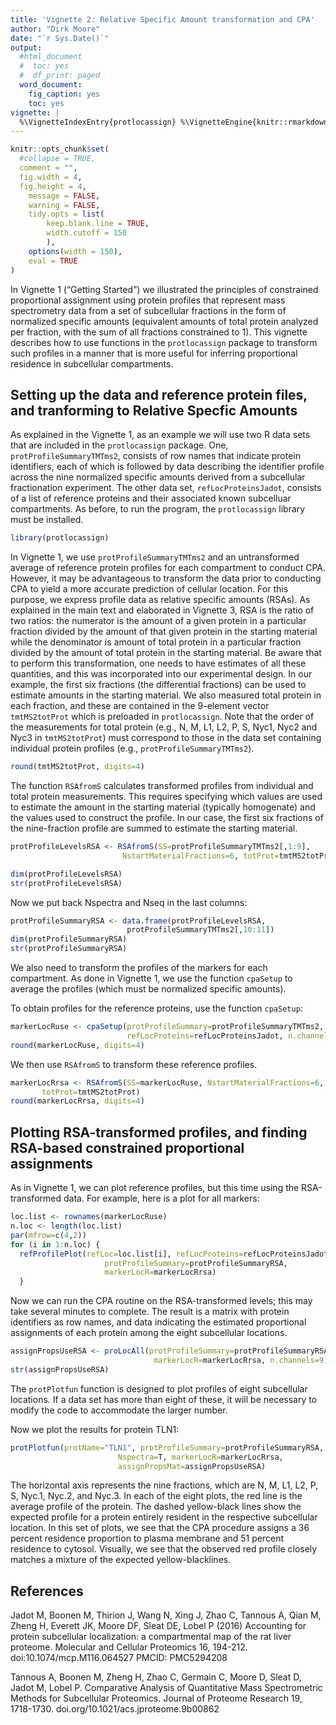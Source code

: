 ```yaml
---
title: 'Vignette 2: Relative Specific Amount transformation and CPA'
author: "Dirk Moore"
date: "`r Sys.Date()`"
output:
  #html_document
  #  toc: yes
  #  df_print: paged
  word_document:
    fig_caption: yes
    toc: yes
vignette: |
  %\VignetteIndexEntry{protlocassign} %\VignetteEngine{knitr::rmarkdown}
---
```



```r
knitr::opts_chunk$set(
  #collapse = TRUE,
  comment = "",
  fig.width = 4,
  fig.height = 4,
	message = FALSE,
	warning = FALSE,
	tidy.opts = list(
		keep.blank.line = TRUE,
		width.cutoff = 150
		),
	options(width = 150),
	eval = TRUE
)
```


In Vignette 1 (“Getting Started”) we illustrated the principles of constrained proportional assignment using protein profiles that represent mass spectrometry data from a set of subcellular fractions in the form of normalized specific amounts (equivalent amounts of total protein analyzed per fraction, with the sum of all fractions constrained to 1).  This vignette describes how to use functions in the `protlocassign` package to transform such profiles in a manner that is more useful for inferring proportional residence in subcellular compartments.


## Setting up the data and reference protein files, and tranforming to Relative Specfic Amounts

As explained in the Vignette 1, as an example we will use two R data sets that are included in the `protlocassign` package.  One, `protProfileSummaryTMTms2`, consists of row names that indicate protein identifiers, each of which is followed by data describing the identifier profile across the nine normalized specific amounts derived from a subcellular fractionation experiment. The other data set, `refLocProteinsJadot`, consists of a list of reference proteins and their associated known subcelluar compartments.  As before, to run the program, the `protlocassign` library must be installed.



```r
library(protlocassign)
```

In Vignette 1, we use `protProfileSummaryTMTms2` and an untransformed average of reference protein profiles for each compartment to conduct CPA. However, it may be advantageous to transform the data prior to conducting CPA to yield a more accurate prediction of cellular location.  For this purpose, we express profile data as relative specific amounts (RSAs).  As explained in the main text and elaborated in Vignette 3, RSA is the ratio of two ratios:  the numerator is the amount of a given protein in a particular fraction divided by the amount of that given protein in the starting material while the denominator is amount of total protein in a particular fraction divided by the amount of total protein in the starting material.  Be aware that to perform this transformation, one needs to have estimates of all these quantities, and this was incorporated into our experimental design.  In our example, the first six fractions (the differential fractions) can be used to estimate amounts in the starting material.  We also measured total protein in each fraction, and these are contained in the 9-element vector `tmtMS2totProt` which is preloaded in `protlocassign`.  Note that the order of the measurements for total protein (e.g., N, M, L1, L2, P, S, Nyc1, Nyc2 and Nyc3 in `tmtMS2totProt`) must correspond to those in the data set containing individual protein profiles (e.g., `protProfileSummaryTMTms2`).

```r
round(tmtMS2totProt, digits=4)
```

The function `RSAfromS` calculates transformed profiles from individual and total protein measurements.  This requires specifying which values are used to estimate the amount in the starting material (typically homogenate) and the values used to construct the profile.  In our case, the first six fractions of the nine-fraction profile are summed to estimate the starting material.


```r
protProfileLevelsRSA <- RSAfromS(SS=protProfileSummaryTMTms2[,1:9],
                         NstartMaterialFractions=6, totProt=tmtMS2totProt)

dim(protProfileLevelsRSA)
str(protProfileLevelsRSA)
```

Now we put back Nspectra and Nseq in the last columns:

```r
protProfileSummaryRSA <- data.frame(protProfileLevelsRSA,
                          protProfileSummaryTMTms2[,10:11])
dim(protProfileSummaryRSA)
str(protProfileSummaryRSA)
```

We also need to transform the profiles of the markers for each compartment.  As done in Vignette 1, we use the function `cpaSetup` to average the profiles (which must be normalized specific amounts).  

To obtain profiles for the reference proteins, use the function `cpaSetup`:

```r
markerLocRuse <- cpaSetup(protProfileSummary=protProfileSummaryTMTms2,
                          refLocProteins=refLocProteinsJadot, n.channels=9)
round(markerLocRuse, digits=4)

```

We then use `RSAfromS` to transform these reference profiles.

```r
markerLocRrsa <- RSAfromS(SS=markerLocRuse, NstartMaterialFractions=6,
       totProt=tmtMS2totProt)
round(markerLocRrsa, digits=4)

```

## Plotting RSA-transformed profiles, and finding RSA-based constrained proportional assignments

As in Vignette 1, we can plot reference profiles, but this time using the RSA-transformed data. For example, here is a plot for all markers:

```r
loc.list <- rownames(markerLocRuse)
n.loc <- length(loc.list)
par(mfrow=c(4,2))
for (i in 1:n.loc) {
  refProfilePlot(refLoc=loc.list[i], refLocProteins=refLocProteinsJadot,
                     protProfileSummary=protProfileSummaryRSA,
                     markerLocR=markerLocRrsa)
  }
```


Now we can run the CPA routine on the RSA-transformed levels; this may take several minutes to complete. The result is a matrix with protein identifiers as row names, and data indicating the estimated proportional assignments of each protein among the eight subcellular locations.

```r
assignPropsUseRSA <- proLocAll(protProfileSummary=protProfileSummaryRSA,
                                markerLocR=markerLocRrsa, n.channels=9)
str(assignPropsUseRSA)
```


The `protPlotfun` function is designed to plot profiles of eight subcellular locations. If a data set has more than eight of these, it will be necessary to modify the code to accommodate the larger number.

Now we plot the results for protein TLN1:

```r

protPlotfun(protName="TLN1", protProfileSummary=protProfileSummaryRSA, n.fractions=9,
                        Nspectra=T, markerLocR=markerLocRrsa,
                        assignPropsMat=assignPropsUseRSA)
```

The horizontal axis represents the nine fractions, which are N, M, L1, L2, P, S, Nyc.1, Nyc.2, and Nyc.3. In each of the eight plots, the red line is the average profile of the protein. The dashed yellow-black lines show the expected profile for a protein entirely resident in the respective subcellular location. In this set of plots, we see that the CPA procedure assigns a 36 percent residence proportion to plasma membrane and 51 percent residence to cytosol. Visually, we see that the observed red profile closely matches a mixture of the expected yellow-blacklines.





## References


Jadot M, Boonen M, Thirion J, Wang N, Xing J, Zhao C, Tannous A, Qian M, Zheng H, Everett JK, Moore DF, Sleat DE, Lobel P (2016) Accounting for protein subcellular localization: a compartmental map of the rat liver proteome. Molecular and Cellular Proteomics 16, 194-212. doi:10.1074/mcp.M116.064527  PMCID: PMC5294208

Tannous A, Boonen M, Zheng H, Zhao C, Germain C, Moore D, Sleat D, Jadot M, Lobel P. Comparative Analysis of Quantitative Mass Spectrometric Methods for Subcellular Proteomics. Journal of Proteome Research 19, 1718-1730.
doi.org/10.1021/acs.jproteome.9b00862


